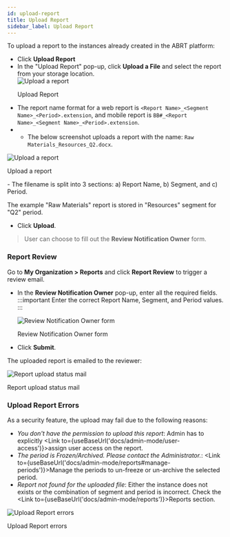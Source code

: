 ```yaml
---
id: upload-report
title: Upload Report
sidebar_label: Upload Report
---
```



To upload a report to the instances already created in the ABRT platform:
* Click **Upload Report**
* In the "Upload Report" pop-up, click **Upload a File** and select the report from your storage location.
  <div class="center">
    <Zoom>
      <img
        alt="Upload a report"
        src={useBaseUrl("admin/upload-report.png")}
      />
    </Zoom>
    <p>Upload Report</p>
  </div>

 - The report name format for a web report is `<Report Name>_<Segment Name>_<Period>.extension`, and mobile report is `BB#_<Report Name>_<Segment Name>_<Period>.extension`.
 - 
   - The below screenshot uploads a report with the name: `Raw Materials_Resources_Q2.docx`.

  <div class="center">
    <Zoom>
      <img
        alt="Upload a report"
        src={useBaseUrl("admin/upload-report-classify.png")}
      />
    </Zoom>
    <p>Upload a report</p>
  </div>
 - The filename is split into 3 sections: a) Report Name, b) Segment, and c) Period.

The example "Raw Materials" report is stored in "Resources" segment for "Q2" period.
- Click **Upload**.

> User can choose to fill out the **Review Notification Owner** form.

### Report Review

Go to **My Organization > Reports** and click **Report Review** to trigger a review email.

- In the **Review Notification Owner** pop-up, enter all the required fields.
:::important
Enter the correct Report Name, Segment, and Period values.
:::

  <div class="center">
    <Zoom>
      <img
        alt="Review Notification Owner form"
        src={useBaseUrl("admin/review-notification.png")}
      />
    </Zoom>
    <p>Review Notification Owner form</p>
  </div>
- Click **Submit**.

The uploaded report is emailed to the reviewer: 
  <div class="center">
    <Zoom>
      <img
        alt="Report upload status mail"
        src={useBaseUrl("admin/review-mail.png")}
      />
    </Zoom>
    <p>Report upload status mail</p>
  </div>

### Upload Report Errors

As a security feature, the upload may fail due to the following reasons:
* <i id="error">You don't have the permission to upload this report</i>: Admin has to explicitly <Link to={useBaseUrl('docs/admin-mode/user-access')}>assign user access on the report</Link>.
* <i id="error">The period is Frozen/Archived. Please contact the Administrator.</i>: <Link to={useBaseUrl('docs/admin-mode/reports#manage-periods')}>Manage the periods</Link> to un-freeze or un-archive the selected period.
* <i id="error">Report not found for the uploaded file</i>: Either the instance does not exists or the combination of segment and period is incorrect. Check the <Link to={useBaseUrl('docs/admin-mode/reports')}>Reports</Link> section.

<div class="center">
  <Zoom>
     <img
        alt="Upload Report errors"
        src={useBaseUrl("admin/report-upload-errors.png")}
      />
  </Zoom>
  <p>Upload Report errors</p>
</div>


